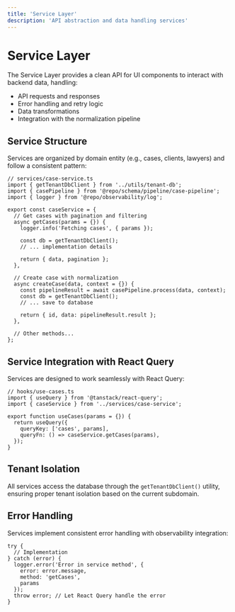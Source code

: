 ```yaml
---
title: 'Service Layer'
description: 'API abstraction and data handling services'
---
```


# Service Layer

The Service Layer provides a clean API for UI components to interact with backend data, handling:

- API requests and responses
- Error handling and retry logic
- Data transformations
- Integration with the normalization pipeline

## Service Structure

Services are organized by domain entity (e.g., cases, clients, lawyers) and follow a consistent pattern:

```tsx
// services/case-service.ts
import { getTenantDbClient } from '../utils/tenant-db';
import { casePipeline } from '@repo/schema/pipeline/case-pipeline';
import { logger } from '@repo/observability/log';

export const caseService = {
  // Get cases with pagination and filtering
  async getCases(params = {}) {
    logger.info('Fetching cases', { params });
    
    const db = getTenantDbClient();
    // ... implementation details
    
    return { data, pagination };
  },
  
  // Create case with normalization
  async createCase(data, context = {}) {
    const pipelineResult = await casePipeline.process(data, context);
    const db = getTenantDbClient();
    // ... save to database
    
    return { id, data: pipelineResult.result };
  },
  
  // Other methods...
};
```

## Service Integration with React Query

Services are designed to work seamlessly with React Query:

```tsx
// hooks/use-cases.ts
import { useQuery } from '@tanstack/react-query';
import { caseService } from '../services/case-service';

export function useCases(params = {}) {
  return useQuery({
    queryKey: ['cases', params],
    queryFn: () => caseService.getCases(params),
  });
}
```

## Tenant Isolation

All services access the database through the `getTenantDbClient()` utility, ensuring proper tenant isolation based on the current subdomain.

## Error Handling

Services implement consistent error handling with observability integration:

```tsx
try {
  // Implementation
} catch (error) {
  logger.error('Error in service method', {
    error: error.message,
    method: 'getCases',
    params
  });
  throw error; // Let React Query handle the error
}
```
